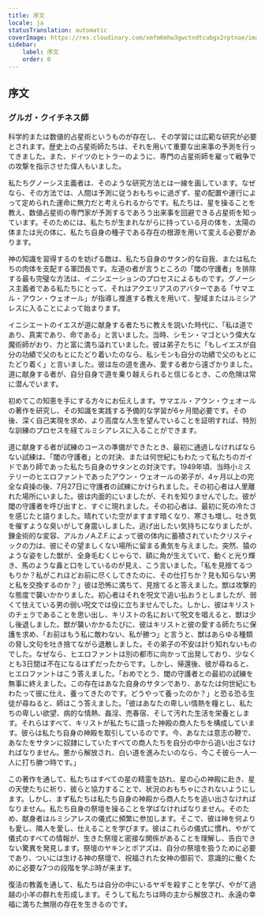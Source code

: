 ```yaml
---
title: 序文
locale: ja
statusTranslation: automatic
coverImage: https://res.cloudinary.com/xmfm6mhw3gwctndtcubgx2rptnae/image/upload/v1741354450/small_cover_tratado_esoterico_de_astrologia_hermetica_6210a35442.webp
sidebar:
    label: 序文
    order: 0
---
```

## 序文

### グルガ・クイチネス師

科学的または数値的占星術というものが存在し、その学習には広範な研究が必要とされます。歴史上の占星術師たちは、それを用いて重要な出来事の予測を行ってきました。また、ドイツのヒトラーのように、専門の占星術師を雇って戦争での攻撃を指示させた偉人もいました。

私たちグノーシス主義者は、そのような研究方法とは一線を画しています。なぜなら、その方法では、人間は予測に従うおもちゃに過ぎず、星の配置や運行によって定められた運命に無力だと考えられるからです。私たちは、星を操ることを教え、数値占星術の専門家が予測するであろう出来事を回避できる占星術を知っています。そのためには、私たちが生まれながらに持っている月の体を、太陽の体または光の体に、私たち自身の種子である存在の根源を用いて変える必要があります。

神の知識を習得するのを妨げる敵は、私たち自身のサタン的な自我、または私たちの肉体を支配する軍団長です。左道の者が言うところの「閾の守護者」を排除する最も完璧な方法は、イニシエーションのプロセスによるものです。グノーシス主義者である私たちにとって、それはアクエリアスのアバターである「サマエル・アウン・ウェオール」が指導し推進する教えを用いて、聖域またはルミシアレスに入ることによって始まります。

イニシエートのイエスが道に献身する者たちに教えを説いた時代に、「私は道であり、真実であり、命である」と言いました。当時、シモン・マゴという偉大な魔術師がおり、力と富に満ち溢れていました。彼は弟子たちに「もしイエスが自分の功績で父のもとにたどり着いたのなら、私シモンも自分の功績で父のもとにたどり着く」と言いました。彼は左の道を進み、愛する者から遠ざかりました。道に献身する者が、自分自身で道を乗り越えられると信じるとき、この危険は常に潜んでいます。

初めてこの知恵を手にする方々にお伝えします。サマエル・アウン・ウェオールの著作を研究し、その知識を実践する予備的な学習が6ヶ月間必要です。その後、深く自己実現を求め、より高度な人生を望んでいることを証明すれば、特別な訓練のプロセスを経てルミシアレスに入ることができます。

道に献身する者が試練のコースの準備ができたとき、最初に通過しなければならない試練は、「閾の守護者」との対決、または何世紀にもわたって私たちのガイドであり師であった私たち自身のサタンとの対決です。1949年頃、当時小ミステリーのヒエロファントであったアウン・ウェオールの弟子が、4ヶ月以上の完全な貞操の後、7月27日に守護者の試練にかけられました。その初心者は人里離れた場所にいました。彼は内面的にいましたが、それを知りませんでした。彼が閾の守護者を呼び出すと、すぐに現れました。その初心者は、最初に死の冷たさを感じたと語りました。晴れていた空がますます暗くなり、寒さも増し、吐き気を催すような臭いがして身震いしました。逃げ出したい気持ちになりましたが、錬金術的な変容、アルカノA.Z.F.によって彼の体内に蓄積されていたクリスティックの力は、彼にその望ましくない場所に留まる勇気を与えました。突然、猿のような姿をした獣が、全身毛むくじゃらで、額に角が生えていて、動くと光り輝き、馬のような鼻と口をしているのが見え、こう言いました。「私を見捨てるつもりか？私がこれほどお前に尽くしてきたのに、その仕打ちか？見も知らない男と私を交換するのか？」彼は恐怖に満ちて、見捨てると答えました。獣は攻撃的な態度で襲いかかりました。初心者はそれを呪文で追い払おうとしましたが、弱くて怯えている男の弱い呪文では役に立ちませんでした。しかし、彼はキリストのチェラであることを思い出し、キリストの名において呪文を唱えると、獣は少し後退しました。獣が襲いかかるたびに、彼はキリストと彼の愛する師たちに保護を求め、「お前はもう私に敵わない、私が勝つ」と言うと、獣はあらゆる種類の脅し文句を吐き捨てながら退散しました。その弟子の不安は計り知れないものでした。なぜなら、ヒエロファントは別の都市に向かって出発しており、少なくとも3日間は不在になるはずだったからです。しかし、帰還後、彼が尋ねると、ヒエロファントはこう答えました。「おめでとう、閾の守護者との最初の試練を無事に終えました。この存在はあなた自身のサタンであり、あなたは何世紀にもわたって彼に仕え、養ってきたのです。どうやって養ったのか？」と恐る恐る生徒が尋ねると、師はこう答えました。「彼はあなたの卑しい情熱を糧とし、私たちの卑しい欲望、病的な情熱、姦淫、売春宿、そして汚れた生活を栄養とします。それらはすべて、キリストが私たちに語った神殿の商人たちを構成しています。彼らは私たち自身の神殿を取引しているのです。今、あなたは意志の鞭で、あなたをサタンに奴隷にしていたすべての商人たちを自分の中から追い出さなければなりません。悪から解放され、白い道を進みたいのなら、今こそ彼ら一人一人に打ち勝つ時です。」

この著作を通して、私たちはすべての星の精霊を訪れ、星の心の神殿に赴き、星の天使たちに祈り、彼らと協力することで、状況のおもちゃにされないようにします。しかし、まず私たちは私たち自身の神殿から商人たちを追い出さなければなりません。私たち自身の祭壇を操ることを学ばなければなりません。そのため、献身者はルミシアレスの儀式に頻繁に参加します。そこで、彼は神を何よりも愛し、隣人を愛し、仕えることを学びます。彼はこれらの儀式に慣れ、やがて儀式のすべての情報が、生きた祭壇と密接な関係があることを理解し、告白できない驚異を発見します。祭壇のヤキンとボアズは、自分の祭壇を扱うために必要であり、ついには生ける神の祭壇で、祝福された女神の御前で、意識的に働くために必要な7つの段階を学ぶ時が来ます。

復活の教義を通して、私たちは自分の中にいるヤギを殺すことを学び、やがて過越の小羊の群れを形成します。そうして私たちは時の主から解放され、永遠の幸福に満ちた無限の存在を生きるのです。

